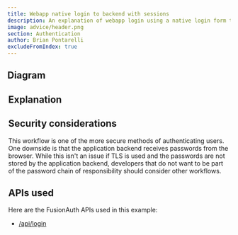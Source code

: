 ```yaml
---
title: Webapp native login to backend with sessions
description: An explanation of webapp login using a native login form that submits to the application backend with server-side sessions
image: advice/header.png
section: Authentication
author: Brian Pontarelli
excludeFromIndex: true
---
```


<Intro/>

## Diagram

<Legend/>

<Diagram/>

## Explanation

<OrderedList>
  <Step1/>
  <Step2/>
  <Step3/>
  <Step4/>
  <Step5/>
  <Step6/>
  <Step7/>
  <Step8/>
  <Step9/>
  <Step10/>
</OrderedList>

## Security considerations

This workflow is one of the more secure methods of authenticating users. One downside is that the application backend receives passwords from the browser. While this isn't an issue if TLS is used and the passwords are not stored by the application backend, developers that do not want to be part of the password chain of responsibility should consider other workflows.

## APIs used

Here are the FusionAuth APIs used in this example:

* [/api/login](/docs/v1/tech/apis/login#authenticate-a-user)
